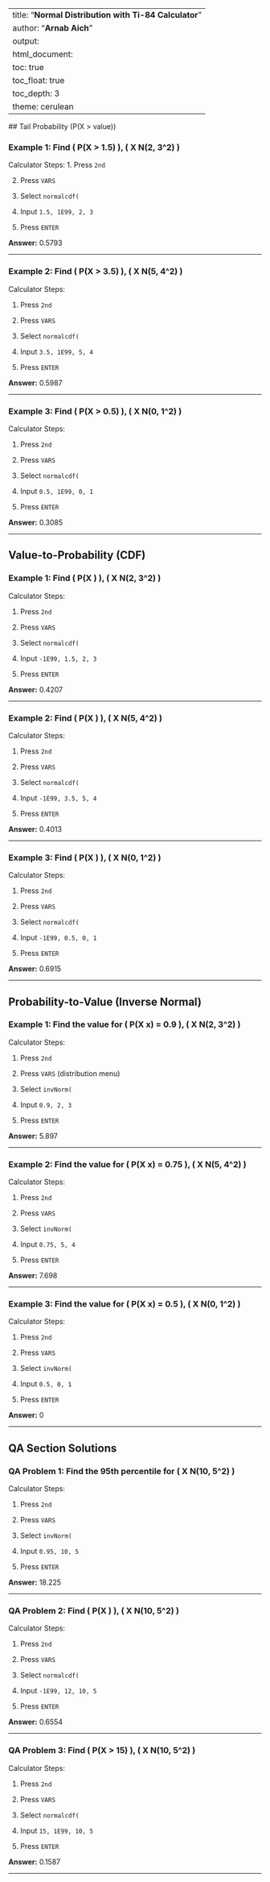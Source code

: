
---
title: "**Normal Distribution with Ti-84 Calculator**"
author: "**Arnab Aich**"
output: 
  html_document:
    toc: true
    toc_float: true
    toc_depth: 3
    theme: cerulean
---

<link rel="stylesheet" type="text/css" href="../styles.css">
##  Tail Probability (P(X > value))

### **Example 1:** Find \( P(X > 1.5) \), \( X \sim N(2, 3^2) \)

Calculator Steps:
1. Press `2nd`

2. Press `VARS`

3. Select `normalcdf(`

4. Input `1.5, 1E99, 2, 3`

5. Press `ENTER`

**Answer:** 0.5793

---

### **Example 2:** Find \( P(X > 3.5) \), \( X \sim N(5, 4^2) \)

Calculator Steps:

1. Press `2nd`

2. Press `VARS`

3. Select `normalcdf(`

4. Input `3.5, 1E99, 5, 4`

5. Press `ENTER`

**Answer:** 0.5987

---

### **Example 3:** Find \( P(X > 0.5) \), \( X \sim N(0, 1^2) \)

Calculator Steps:

1. Press `2nd`

2. Press `VARS`

3. Select `normalcdf(`

4. Input `0.5, 1E99, 0, 1`

5. Press `ENTER`

**Answer:** 0.3085

---

## Value-to-Probability (CDF)

### **Example 1:** Find \( P(X \leq 1.5) \), \( X \sim N(2, 3^2) \)

Calculator Steps:

1. Press `2nd`

2. Press `VARS`

3. Select `normalcdf(`

4. Input `-1E99, 1.5, 2, 3`

5. Press `ENTER`

**Answer:** 0.4207

---

### **Example 2:** Find \( P(X \leq 3.5) \), \( X \sim N(5, 4^2) \)

Calculator Steps:

1. Press `2nd`

2. Press `VARS`

3. Select `normalcdf(`

4. Input `-1E99, 3.5, 5, 4`

5. Press `ENTER`

**Answer:** 0.4013

---

### **Example 3:** Find \( P(X \leq 0.5) \), \( X \sim N(0, 1^2) \)

Calculator Steps:

1. Press `2nd`

2. Press `VARS`

3. Select `normalcdf(`

4. Input `-1E99, 0.5, 0, 1`

5. Press `ENTER`

**Answer:** 0.6915

---


## Probability-to-Value (Inverse Normal)

### **Example 1:** Find the value for \( P(X \leq x) = 0.9 \), \( X \sim N(2, 3^2) \)

Calculator Steps:

1. Press `2nd`

2. Press `VARS` (distribution menu)

3. Select `invNorm(`

4. Input `0.9, 2, 3`

5. Press `ENTER`

**Answer:** 5.897

---

### **Example 2:** Find the value for \( P(X \leq x) = 0.75 \), \( X \sim N(5, 4^2) \)

Calculator Steps:

1. Press `2nd`

2. Press `VARS`

3. Select `invNorm(`

4. Input `0.75, 5, 4`

5. Press `ENTER`

**Answer:** 7.698

---

### **Example 3:** Find the value for \( P(X \leq x) = 0.5 \), \( X \sim N(0, 1^2) \)

Calculator Steps:

1. Press `2nd`

2. Press `VARS`

3. Select `invNorm(`

4. Input `0.5, 0, 1`

5. Press `ENTER`

**Answer:** 0

---


## QA Section Solutions

### **QA Problem 1**: Find the 95th percentile for \( X \sim N(10, 5^2) \)

Calculator Steps:

1. Press `2nd`

2. Press `VARS`

3. Select `invNorm(`

4. Input `0.95, 10, 5`

5. Press `ENTER`

**Answer:** 18.225

---

### **QA Problem 2**: Find \( P(X \leq 12) \), \( X \sim N(10, 5^2) \)

Calculator Steps:

1. Press `2nd`

2. Press `VARS`

3. Select `normalcdf(`

4. Input `-1E99, 12, 10, 5`

5. Press `ENTER`

**Answer:** 0.6554

---

### **QA Problem 3**: Find \( P(X > 15) \), \( X \sim N(10, 5^2) \)

Calculator Steps:

1. Press `2nd`

2. Press `VARS`

3. Select `normalcdf(`

4. Input `15, 1E99, 10, 5`

5. Press `ENTER`

**Answer:** 0.1587

---
